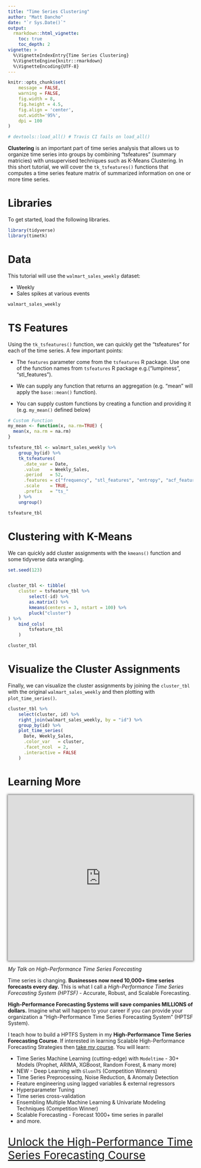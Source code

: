 ---
title: "Time Series Clustering"
author: "Matt Dancho"
date: "`r Sys.Date()`"
output: 
  rmarkdown::html_vignette:
    toc: true
    toc_depth: 2
vignette: >
  %\VignetteIndexEntry{Time Series Clustering}
  %\VignetteEngine{knitr::rmarkdown}
  %\VignetteEncoding{UTF-8}
---

```{r, echo = FALSE, message = FALSE, warning = FALSE}
knitr::opts_chunk$set(
    message = FALSE,
    warning = FALSE,
    fig.width = 8, 
    fig.height = 4.5,
    fig.align = 'center',
    out.width='95%', 
    dpi = 100
)

# devtools::load_all() # Travis CI fails on load_all()
```


__Clustering__ is an important part of time series analysis that allows us to organize time series into groups by combining "tsfeatures" (summary matricies) with unsupervised techniques such as K-Means Clustering. In this short tutorial, we will cover the `tk_tsfeatures()` functions that computes a time series feature matrix of summarized information on one or more time series. 

# Libraries

To get started, load the following libraries. 

```{r}
library(tidyverse)
library(timetk)
```

# Data

This tutorial will use the `walmart_sales_weekly` dataset: 

- Weekly
- Sales spikes at various events 

```{r}
walmart_sales_weekly
```

# TS Features

Using the `tk_tsfeatures()` function, we can quickly get the "tsfeatures" for each of the time series. A few important points:

- The `features` parameter come from the `tsfeatures` R package. Use one of the function names from `tsfeatures` R package e.g.("lumpiness", "stl_features").

- We can supply any function that returns an aggregation (e.g. "mean" will apply the `base::mean()` function).

- You can supply custom functions by creating a function and providing it (e.g. `my_mean()` defined below)

```{r, fig.height=7}
# Custom Function
my_mean <- function(x, na.rm=TRUE) {
  mean(x, na.rm = na.rm)
}

tsfeature_tbl <- walmart_sales_weekly %>%
    group_by(id) %>%
    tk_tsfeatures(
      .date_var = Date,
      .value    = Weekly_Sales,
      .period   = 52,
      .features = c("frequency", "stl_features", "entropy", "acf_features", "my_mean"),
      .scale    = TRUE,
      .prefix   = "ts_"
    ) %>%
    ungroup()

tsfeature_tbl
```


# Clustering with K-Means

We can quickly add cluster assignments with the `kmeans()` function and some tidyverse data wrangling. 

```{r}
set.seed(123)


cluster_tbl <- tibble(
    cluster = tsfeature_tbl %>% 
        select(-id) %>%
        as.matrix() %>%
        kmeans(centers = 3, nstart = 100) %>%
        pluck("cluster")
) %>%
    bind_cols(
        tsfeature_tbl
    )

cluster_tbl
```

# Visualize the Cluster Assignments

Finally, we can visualize the cluster assignments by joining the `cluster_tbl` with the original `walmart_sales_weekly` and then plotting with `plot_time_series()`. 

```{r}
cluster_tbl %>%
    select(cluster, id) %>%
    right_join(walmart_sales_weekly, by = "id") %>%
    group_by(id) %>%
    plot_time_series(
      Date, Weekly_Sales, 
      .color_var   = cluster, 
      .facet_ncol  = 2, 
      .interactive = FALSE
    )
```


# Learning More

<p>
	<iframe width="100%" height="450" src="https://www.youtube.com/embed/elQb4VzRINg" frameborder="0" allow="accelerometer; autoplay; encrypted-media; gyroscope; picture-in-picture" allowfullscreen="" style="box-shadow: 0 0 5px 2px rgba(0, 0, 0, .5);"><span id="selection-marker-1" class="redactor-selection-marker"></span><span id="selection-marker-1" class="redactor-selection-marker"></span><span id="selection-marker-1" class="redactor-selection-marker"></span><span id="selection-marker-1" class="redactor-selection-marker"></span>
	</iframe>
</p>

_My Talk on High-Performance Time Series Forecasting_

Time series is changing. __Businesses now need 10,000+ time series forecasts every day.__ This is what I call a _High-Performance Time Series Forecasting System (HPTSF)_ - Accurate, Robust, and Scalable Forecasting. 

 __High-Performance Forecasting Systems will save companies MILLIONS of dollars.__ Imagine what will happen to your career if you can provide your organization a "High-Performance Time Series Forecasting System" (HPTSF System).

I teach how to build a HPTFS System in my __High-Performance Time Series Forecasting Course__. If interested in learning Scalable High-Performance Forecasting Strategies then [take my course](https://university.business-science.io/p/ds4b-203-r-high-performance-time-series-forecasting). You will learn:

- Time Series Machine Learning (cutting-edge) with `Modeltime` - 30+ Models (Prophet, ARIMA, XGBoost, Random Forest, & many more)
- NEW - Deep Learning with `GluonTS` (Competition Winners)
- Time Series Preprocessing, Noise Reduction, & Anomaly Detection
- Feature engineering using lagged variables & external regressors
- Hyperparameter Tuning
- Time series cross-validation
- Ensembling Multiple Machine Learning & Univariate Modeling Techniques (Competition Winner)
- Scalable Forecasting - Forecast 1000+ time series in parallel
- and more.

<p class="text-center" style="font-size:30px;">
<a href="https://university.business-science.io/p/ds4b-203-r-high-performance-time-series-forecasting">Unlock the High-Performance Time Series Forecasting Course</a>
</p>

